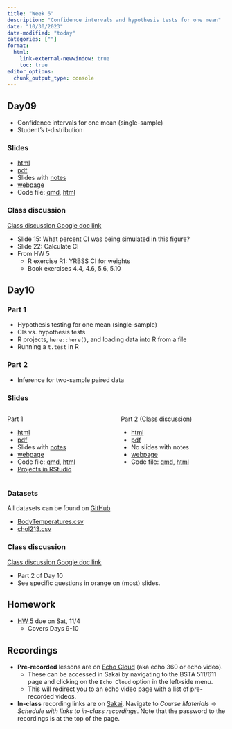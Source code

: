 ```yaml
---
title: "Week 6"
description: "Confidence intervals and hypothesis tests for one mean"
date: "10/30/2023"
date-modified: "today"
categories: [""]
format: 
  html:
    link-external-newwindow: true
    toc: true
editor_options: 
  chunk_output_type: console
---
```



## Day09 

* Confidence intervals for one mean (single-sample)
* Student's t-distribution

### Slides

* [html](../slides/Day09_bsta511.qmd)
* [pdf](https://drive.google.com/file/d/1JTvblZDbEDiS3loc1BeM7QJaxz7dgpQl/view?usp=sharing)
* Slides with [notes](https://drive.google.com/file/d/1JVa-L-Er4vKVEy0q_NbDvR8kYqzL14ww/view?usp=sharing)
* [webpage](../slides_md/Day09_bsta511_md.qmd)
* Code file: [qmd](https://github.com/niederhausen/BSTA_511_F23/blob/main/slides_code/Day09_bsta511_code.qmd), [html](../slides_code/Day09_bsta511_code.qmd)


### Class discussion

[Class discussion Google doc link](https://docs.google.com/document/d/1m_sOZWZHlnL89N60RyfdFG6wphcEpofLevd2kMc1wYc/edit?usp=sharing)

* Slide 15: What percent CI was being simulated in this figure?
* Slide 22: Calculate CI
* From HW 5
    * R exercise R1: YRBSS CI for weights
    * Book exercises 4.4, 4.6, 5.6, 5.10


## Day10    

### Part 1

* Hypothesis testing for one mean (single-sample)
* CIs vs. hypothesis tests
* R projects, `here::here()`, and loading data into R from a file
* Running a `t.test` in R 

### Part 2

* Inference for two-sample paired data

### Slides

::: columns
::: {.column width="50%"}

Part 1

* [html](../slides/Day10_part1_bsta511.qmd)
* [pdf](https://drive.google.com/file/d/1JZRggNRHAWanOV_48OY4hFGBnCeQx_7O/view?usp=sharing)
* Slides with [notes](https://drive.google.com/file/d/1JhV-qVNFXV6Lcfy1RUUTSju1EhsyTW3O/view?usp=sharing)
* [webpage](../slides_md/Day10_part1_bsta511_md.qmd)
* Code file: [qmd](https://github.com/niederhausen/BSTA_511_F23/blob/main/slides_code/Day10_part1_bsta511_code.qmd), [html](../slides_code/Day10_part1_bsta511_code.qmd)
* [Projects in RStudio](../resources/Projects_in_R.html)

:::
::: {.column width="50%"}
Part 2 (Class discussion)

* [html](../slides/Day10_part2_bsta511.qmd)
* [pdf](https://drive.google.com/file/d/1JmKMPfbxTX10qjc7HaRNNKijvX71UesA/view?usp=sharing)
* No slides with notes
* [webpage](../slides_md/Day10_part2_bsta511_md.qmd)
* Code file: [qmd](https://github.com/niederhausen/BSTA_511_F23/blob/main/slides_code/Day10_part2_bsta511_code.qmd), [html](../slides_code/Day10_part2_bsta511_code.qmd)
:::
:::


### Datasets

All datasets can be found on [GitHub](https://github.com/niederhausen/BSTA_511_F23/tree/main/data)

* [BodyTemperatures.csv](/data/BodyTemperatures.csv)
* [chol213.csv](/data/chol213.csv)

### Class discussion

[Class discussion Google doc link](https://docs.google.com/document/d/1m_sOZWZHlnL89N60RyfdFG6wphcEpofLevd2kMc1wYc/edit?usp=sharing)

* Part 2 of Day 10
* See specific questions in orange on (most) slides.

## Homework

* [HW 5](../homework/HW_5_F23_bsta511.qmd) due on Sat, 11/4
    * Covers Days 9-10



## Recordings

* __Pre-recorded__ lessons are on [Echo Cloud](https://echo360.org/section/4a58d645-5753-4e4f-b962-f8825f59baba/home) (aka echo 360 or echo video).
    * These can be accessed in Sakai by navigating to the BSTA 511/611 page and clicking on the `Echo Cloud` option in the left-side menu. 
    * This will redirect you to an echo video page with a list of pre-recorded videos.
* __In-class__ recording links are on [Sakai](https://sakai.ohsu.edu/portal/site/BSTA-511-1-AA-F23/tool/1f70eae0-e36a-4052-9247-69c6917e6b73/). Navigate to _Course Materials_ -> _Schedule with links to in-class recordings_. Note that the password to the recordings is at the top of the page.  
